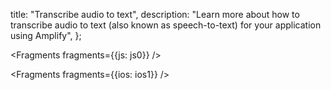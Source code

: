   title: "Transcribe audio to text",
  description: "Learn more about how to transcribe audio to text (also known as speech-to-text) for your application using Amplify",
};


<Fragments fragments={{js: js0}} />


<Fragments fragments={{ios: ios1}} />
